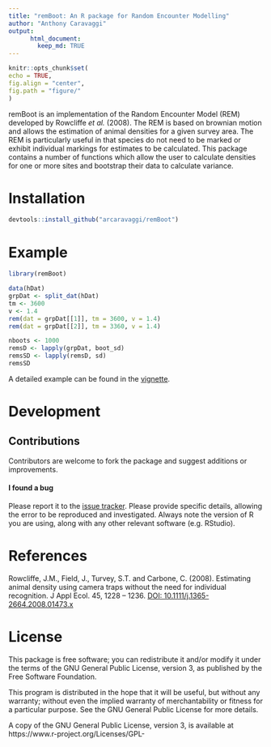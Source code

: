 ---
title: "remBoot: An R package for Random Encounter Modelling"
author: "Anthony Caravaggi"
output:  
      html_document:  
        keep_md: TRUE 
---
```{r, echo = FALSE}
knitr::opts_chunk$set(
echo = TRUE, 
fig.align = "center",
fig.path = "figure/"
)
```

remBoot is an implementation of the Random Encounter Model (REM) developed by Rowcliffe _et al._ (2008). The REM is based on brownian motion and allows the estimation of animal densities for a given survey area. The REM is particularly useful in that species do not need to be marked or exhibit individual markings for estimates to be calculated. This package contains a number of functions which allow the user to calculate densities for one or more sites and bootstrap their data to calculate variance.   

# Installation

```{r install, eval = FALSE}
devtools::install_github("arcaravaggi/remBoot")
```

# Example

```{r EG}
library(remBoot)

data(hDat)  
grpDat <- split_dat(hDat)  
tm <- 3600  
v <- 1.4  
rem(dat = grpDat[[1]], tm = 3600, v = 1.4)  
rem(dat = grpDat[[2]], tm = 3360, v = 1.4)  

nboots <- 1000  
remsD <- lapply(grpDat, boot_sd)   
remsSD <- lapply(remsD, sd)  
remsSD  
```

A detailed example can be found in the [vignette][vig].

[vig]: http://htmlpreview.github.io/?https://github.com/arcaravaggi/remBoot/blob/master/vignettes/remBoot.html 

# Development

## Contributions

Contributors are welcome to fork the package and suggest additions or improvements.  

#### I found a bug

Please report it to the [issue tracker][issues]. Please provide specific details, allowing the error to be reproduced and investigated. Always note the version of R you are using, along with any other relevant software (e.g. RStudio).  

[issues]: https://github.com/arcaravaggi/remBoot/issues

# References

Rowcliffe, J.M., Field, J., Turvey, S.T. and Carbone, C. (2008). Estimating animal density using camera traps without the need for individual recognition. J Appl Ecol. 45, 1228 – 1236. [DOI: 10.1111/j.1365-2664.2008.01473.x](http://onlinelibrary.wiley.com/doi/10.1111/j.1365-2664.2008.01473.x/abstract)

# License

This package is free software; you can redistribute it and/or modify it under the terms of the GNU General Public License, version 3, as published by the Free Software Foundation.

This program is distributed in the hope that it will be useful, but without any warranty; without even the implied warranty of merchantability or fitness for a particular purpose. See the GNU General Public License for more details.

A copy of the GNU General Public License, version 3, is available at https://www.r-project.org/Licenses/GPL-